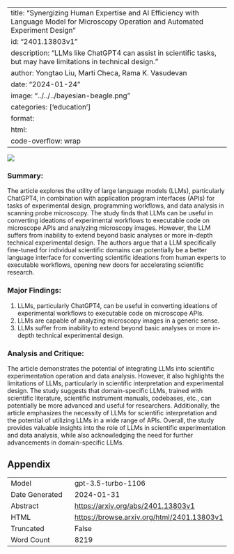 
---
title: "Synergizing Human Expertise and AI Efficiency with Language Model for Microscopy Operation and Automated Experiment Design"
id: "2401.13803v1"
description: "LLMs like ChatGPT4 can assist in scientific tasks, but may have limitations in technical design."
author: Yongtao Liu, Marti Checa, Rama K. Vasudevan
date: "2024-01-24"
image: "../../../bayesian-beagle.png"
categories: ['education']
format:
  html:
    code-overflow: wrap
---

![](None)

### **Summary:**
The article explores the utility of large language models (LLMs), particularly ChatGPT4, in combination with application program interfaces (APIs) for tasks of experimental design, programming workflows, and data analysis in scanning probe microscopy. The study finds that LLMs can be useful in converting ideations of experimental workflows to executable code on microscope APIs and analyzing microscopy images. However, the LLM suffers from inability to extend beyond basic analyses or more in-depth technical experimental design. The authors argue that a LLM specifically fine-tuned for individual scientific domains can potentially be a better language interface for converting scientific ideations from human experts to executable workflows, opening new doors for accelerating scientific research.

### Major Findings:
1. LLMs, particularly ChatGPT4, can be useful in converting ideations of experimental workflows to executable code on microscope APIs.
2. LLMs are capable of analyzing microscopy images in a generic sense.
3. LLMs suffer from inability to extend beyond basic analyses or more in-depth technical experimental design.

### Analysis and Critique:
The article demonstrates the potential of integrating LLMs into scientific experimentation operation and data analysis. However, it also highlights the limitations of LLMs, particularly in scientific interpretation and experimental design. The study suggests that domain-specific LLMs, trained with scientific literature, scientific instrument manuals, codebases, etc., can potentially be more advanced and useful for researchers. Additionally, the article emphasizes the necessity of LLMs for scientific interpretation and the potential of utilizing LLMs in a wide range of APIs. Overall, the study provides valuable insights into the role of LLMs in scientific experimentation and data analysis, while also acknowledging the need for further advancements in domain-specific LLMs.

## Appendix

|          |          |
|----------|----------|
| Model     | gpt-3.5-turbo-1106       |
| Date Generated     | 2024-01-31       |
| Abstract | [https://arxiv.org/abs/2401.13803v1](https://arxiv.org/abs/2401.13803v1)        |
| HTML     | [https://browse.arxiv.org/html/2401.13803v1](https://browse.arxiv.org/html/2401.13803v1)       |
| Truncated       | False       |
| Word Count       | 8219       |